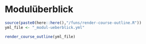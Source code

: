 # Modulüberblick



```r
source(paste0(here::here(),"/funs/render-course-outline.R"))
yml_file <- "_modul-ueberblick.yml"

render_course_outline(yml_file)
```

